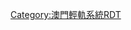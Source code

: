 {{Routemap
|inline = <includeonly>yes</includeonly>
|title = 延伸横琴线
|title-color = white
|title-bg = #FFAC1C
|navbar = 澳門輕軌系統RDT/延伸橫琴線
|navbar pos = 2
|map =
\\uhCONTg~~ ~~ ~~<div style="float:right">{{routemapRoute|Licon=U|[[氹仔線]]往[[海洋站|海洋]]}}</div>
\\uhSTR
\\uhSTR
\uexhKRW+l\uehKRWgr
\\uexhXBHF-L\uhXBHF-R\~~[[蓮花口岸站|<span style="color:#888888;">HE1</span>]]
\\\uexhSTR\uhSTR\uhSHI4+rq\uKDSTeq!~lhSTRe@gq~~ ~~ ~~<div style="float:right">氹仔輕軌車廠</div>
\\\uexhtSTRa\uhSTRl\uhSHI4glq!~uSHI4glq\uhCONTfq~~ ~~ ~~<div style="float:right">{{routemapRoute|Licon=R|[[氹仔線]]往[[氹仔碼頭站|氹仔碼頭]]}}</div>
WASSERq\uxtTZOLLW\WASSERq~~ ~~{{BSsplit|line=1|[[路氹城]]|[[橫琴口岸澳門口岸區]]}}
extCONTgq\extSTRq\extSTR+r\uextSTR\\\~~ ~~ ~~<div style="float:right">{{routemapRoute|Licon=L|[[廣珠城軌]]往[[珠海站]]}}</div>
\BLaq!~extBHF\BLeq!~uextKBHFe\BUS\LDER~~[[橫琴口岸站|<span style="color:#888888;">HE2]]<br/><small>[[橫琴站|(橫琴站)]]</small>
extSTR\\
extSTR\\
extCONTf\\~~ ~~ ~~<div style="float:right">{{routemapRoute|Licon=D|[[廣珠城軌]]往[[珠海長隆站|珠海長隆]]}}</div>
-colspan-end
|bottom=
}}<noinclude>
{{Rdt intro|[[延伸橫琴線]]}}
[[Category:澳門輕軌系統RDT]]
</noinclude>